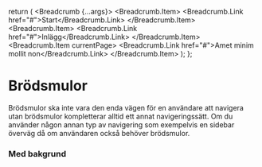 
<Meta title="Komponenter/Brödsmulor/Översikt" />

  return (
    <Breadcrumb {...args}>
      <Breadcrumb.Item>
        <Breadcrumb.Link href="#">Start</Breadcrumb.Link>
      </Breadcrumb.Item>
      <Breadcrumb.Item>
        <Breadcrumb.Link href="#">Inlägg</Breadcrumb.Link>
      </Breadcrumb.Item>
      <Breadcrumb.Item currentPage>
        <Breadcrumb.Link href="#">Amet minim mollit non</Breadcrumb.Link>
      </Breadcrumb.Item>
    </Breadcrumb>
  );
};

# Brödsmulor

Brödsmulor ska inte vara den enda vägen för en användare att navigera utan brödsmulor kompletterar alltid ett annat navigeringssätt. Om du använder någon annan typ av navigering som exempelvis en sidebar överväg då om användaren också behöver brödsmulor.

<div className="p-4" style={{ backgroundColor: '#F4F4F4' }}>

### Med bakgrund

<ComponentPreview>
  <div className="p-24 flex flex-auto flex-col items-center" style={{ backgroundColor: '#ffffff' }}>
    <Template />
  </div>
</ComponentPreview>

### Utan bakgrund

<ComponentPreview>
  <div className="p-24 flex flex-auto flex-col items-center">
    <Template />
  </div>
</ComponentPreview>

</div>
